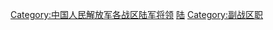 [[Category:中国人民解放军各战区陆军将领|Category:中国人民解放军各战区陆军将领]]
[[Category:中国人民解放军政治委员|陆]]
[[Category:副战区职|Category:副战区职]]